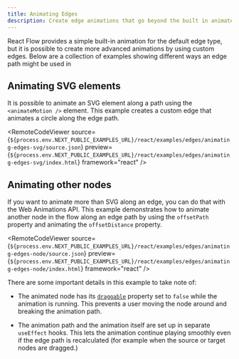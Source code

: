 ```yaml
---
title: Animating Edges
description: Create edge animations that go beyond the built in animated edge.
---
```



<ExampleLayout>

React Flow provides a simple built-in animation for the default edge type, but
it is possible to create more advanced animations by using custom edges. Below
are a collection of examples showing different ways an edge path might be used
in

## Animating SVG elements

It is possible to animate an SVG element along a path using the `<animateMotion />`
element. This example creates a custom edge that animates a circle along the edge
path.

<RemoteCodeViewer
  source={`${process.env.NEXT_PUBLIC_EXAMPLES_URL}/react/examples/edges/animating-edges-svg/source.json`}
  preview={`${process.env.NEXT_PUBLIC_EXAMPLES_URL}/react/examples/edges/animating-edges-svg/index.html`}
  framework="react"
/>

## Animating other nodes

If you want to animate more than SVG along an edge, you can do that with the
Web Animations API. This example demonstrates how to animate another node in the
flow along an edge path by using the `offsetPath` property and animating the
`offsetDistance` property.

<RemoteCodeViewer
  source={`${process.env.NEXT_PUBLIC_EXAMPLES_URL}/react/examples/edges/animating-edges-node/source.json`}
  preview={`${process.env.NEXT_PUBLIC_EXAMPLES_URL}/react/examples/edges/animating-edges-node/index.html`}
  framework="react"
/>

There are some important details in this example to take note of:

- The animated node has its [`draggable`](/api-reference/types/node#draggable)
  property set to `false` while the animation is running. This prevents a user
  moving the node around and breaking the animation path.

- The animation path and the animation itself are set up in separate `useEffect`
  hooks. This lets the animation continue playing smoothly even if the edge path
  is recalculated (for example when the source or target nodes are dragged.)

</ExampleLayout>

